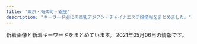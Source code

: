 ```yaml
---
title: "東京・有楽町・銀座"
description: "キーワード別にの巨乳アジアン・チャイナエステ嬢情報をまとめました。"
---
```


新着画像と新着キーワードをまとめています。
2021年05月06日の情報です。

<DmmAffiliateIns />
<KeywordTable
  shops={
    [
    {
        "station": "\u6771\u9280\u5ea7\u99c55\u756a\u51fa\u53e3",
        "url": "http://toukasui.jpn.mn/",
        "img_links": [
            "http://toukasui.jpn.mn/images/s_staff.png",
            "http://toukasui.jpn.mn/images/room2.jpg",
            "http://toukasui.jpn.mn/images/room1.jpg",
            "http://toukasui.jpn.mn/images/top.jpg",
            "http://toukasui.jpn.mn/images/news.jpg",
            "http://toukasui.jpn.mn/images/face.jpg",
            "http://toukasui.jpn.mn/images/room4.jpg",
            "http://toukasui.jpn.mn/photos/sites/49/2021/04/2021040817571791.jpg",
            "http://toukasui.jpn.mn/photos/sites/49/2019/02/2019020710305082.jpg",
            "http://toukasui.jpn.mn/photos/sites/49/2018/11/2018110702420266.jpg",
            "http://toukasui.jpn.mn/photos/sites/49/2019/08/2019081010463794.jpg",
            "http://toukasui.jpn.mn/images/pick.jpg",
            "http://toukasui.jpn.mn/photos/sites/49/2019/09/2019091616543823.jpg",
            "http://toukasui.jpn.mn/photos/sites/49/2019/07/2019070111270334.jpg",
            "http://toukasui.jpn.mn/photos/sites/49/2020/09/202009151644200.jpg",
            "http://toukasui.jpn.mn/photos/sites/49/2019/08/2019082510480041.jpg",
            "http://toukasui.jpn.mn/photos/sites/49/2019/11/2019111002374421.jpg",
            "http://toukasui.jpn.mn/photos/sites/49/2019/02/2019021519245846.jpg",
            "http://toukasui.jpn.mn/photos/sites/49/2018/12/2018121411170742.jpg",
            "http://toukasui.jpn.mn/photos/sites/49/2021/04/2021041715313779.jpg",
            "http://toukasui.jpn.mn/photos/sites/49/2019/06/2019061711394937.jpg",
            "http://toukasui.jpn.mn/photos/sites/49/2018/11/2018111701424587.jpg",
            "http://toukasui.jpn.mn/images/mobile.jpg",
            "http://toukasui.jpn.mn/photos/sites/49/2019/03/2019030615101559.jpg",
            "http://toukasui.jpn.mn/images/room3.jpg"
        ],
        "keywords": {
            "87": 3,
            "D": 10,
            "88": 1,
            "86": 7,
            "85": 3,
            "F": 1,
            "E": 4,
            "89": 1
        },
        "name": "\u6843\u82b1\u6c34*\u3068\u3046\u304b\u3059\u3044"
    },
    {
        "station": "\u6771\u9280\u5ea7\u99c5A7\u51fa\u53e3",
        "name": "Tiara-\u30c6\u30a4\u30a2\u30e9-",
        "img_links": [
            "https://est-tiara.info/images/gallery/r4.jpg",
            "https://est-tiara.info/images/gallery/r7.jpg",
            "https://est-tiara.info/staffPhoto/b20210304100038.jpg",
            "https://est-tiara.info/staffPhoto/b20210304095623.jpg",
            "https://est-tiara.info/staffPhoto/s20210304100121.jpg",
            "https://est-tiara.info/js/sliderLine/slide_next.png",
            "https://est-tiara.info/staffPhoto/b20210304095845.jpg",
            "https://est-tiara.info/staffPhoto/b20210304095739.jpg",
            "https://est-tiara.info/staffPhoto/b20210304100121.jpg",
            "https://est-tiara.info/staffPhoto/s20210304095739.jpg",
            "https://est-tiara.info/staffPhoto/s20210304095845.jpg",
            "https://est-tiara.info/staffPhoto/s20201016083828.jpg",
            "https://est-tiara.info/staffPhoto/b20201016083828.jpg",
            "https://est-tiara.info/images/gallery/r3.jpg",
            "https://est-tiara.info/images/gallery/r8.jpg",
            "https://est-tiara.info/staffPhoto/s20201016083614.jpg",
            "https://est-tiara.info/images/gallery/r1.jpg",
            "https://est-tiara.info/uploadfiles/Image/campaignEstTiaraInfo.jpg",
            "https://est-tiara.info/images/mobile.png",
            "https://est-tiara.info/images/gallery/r2.jpg",
            "https://est-tiara.info/images/gallery/r6.jpg",
            "https://est-tiara.info/staffPhoto/s20210304100038.jpg",
            "https://est-tiara.info/staffPhoto/s20210304095623.jpg",
            "https://est-tiara.info/staffPhoto/b20201016083614.jpg",
            "https://est-tiara.info/images/gallery/r5.jpg",
            "https://est-tiara.info/js/sliderLine/slide_prev.png",
            "https://est-tiara.info/images/returnBtn.png"
        ],
        "url": "https://est-tiara.info/",
        "keywords": {
            "D": 4,
            "89": 1,
            "87": 1,
            "E": 1,
            "C": 1
        }
    },
    {
        "url": "http://yurarika.work/",
        "name": "\u3086\u3089\u308a\u9999",
        "img_links": [
            "http://yurarika.work/staff/rara.jpg",
            "http://yurarika.work/staff/mirai1.jpg",
            "http://yurarika.work/staff/aya1.jpg",
            "http://yurarika.work/staff/mika1.jpg",
            "http://yurarika.work/staff/rara2.jpg",
            "http://yurarika.work/staff/aya2.jpg",
            "http://yurarika.work/staff/mirai2.jpg",
            "http://yurarika.work/staff/mirai.jpg",
            "http://yurarika.work/staff/mika.jpg",
            "http://yurarika.work/staff/aya.jpg",
            "http://yurarika.work/staff/mika2.jpg",
            "http://yurarika.work/staff/rara1.jpg",
            "http://yurarika.work/img/all/loader.png"
        ],
        "keywords": {
            "C": 14,
            "86": 4,
            "88": 6,
            "85": 10,
            "D": 6
        },
        "station": "\u6c34\u5929\u5bae\u524d\u99c58\u756a\u51fa\u53e3"
    },
    {
        "url": "http://cocosia-massage.work/",
        "keywords": {
            "C": 22,
            "F": 5,
            "87": 2,
            "85": 16,
            "D": 8,
            "88": 5,
            "E": 2
        },
        "name": "COCOSIA",
        "station": "\u4eba\u5f62\u753a\u99c5A1\u51fa\u53e3",
        "img_links": [
            "http://cocosia-massage.work/img/fla-2.jpg",
            "http://cocosia-massage.work/sp/img/rec.jpg",
            "http://cocosia-massage.work/img/st1.jpg",
            "http://cocosia-massage.work/sp/img/st3.jpg",
            "http://cocosia-massage.work/sp/img/info.jpg",
            "http://cocosia-massage.work/sp/img/p-4.jpg",
            "http://cocosia-massage.work/img/sta1.jpg",
            "http://cocosia-massage.work/img/sta3.jpg",
            "http://cocosia-massage.work/sp/img/sys.jpg",
            "http://cocosia-massage.work/sp/img/acc.jpg",
            "http://cocosia-massage.work/img/sta2.jpg",
            "http://cocosia-massage.work/sp/img/cam3.jpg",
            "http://cocosia-massage.work/sp/img/pc.jpg",
            "http://cocosia-massage.work/img/st2.jpg",
            "http://cocosia-massage.work/img/st3.jpg",
            "http://cocosia-massage.work/img/conc.jpg",
            "http://cocosia-massage.work/img/st6.jpg",
            "http://cocosia-massage.work/sp/img/t-s.jpg",
            "http://cocosia-massage.work/sp/img/t-t.jpg",
            "http://cocosia-massage.work/sp/img/cam1.jpg",
            "http://cocosia-massage.work/sp/img/qr.jpg",
            "http://cocosia-massage.work/img/newf.jpg",
            "http://cocosia-massage.work/img/sta4.jpg",
            "http://cocosia-massage.work/sp/img/st1.jpg",
            "http://cocosia-massage.work/img/news.jpg",
            "http://cocosia-massage.work/img/r9.jpg",
            "http://cocosia-massage.work/img/cncp.jpg",
            "http://cocosia-massage.work/img/xmas.png",
            "http://cocosia-massage.work/sp/img/st6.jpg",
            "http://cocosia-massage.work/sp/img/t-t2.jpg",
            "http://cocosia-massage.work/img/sta6.jpg",
            "http://cocosia-massage.work/sp/img/st4.jpg",
            "http://cocosia-massage.work/sp/img/st2.jpg",
            "http://cocosia-massage.work/img/st5.jpg",
            "http://cocosia-massage.work/sp/img/p-6.jpg",
            "http://cocosia-massage.work/img/fla-1.jpg",
            "http://cocosia-massage.work/img/st4.jpg",
            "http://cocosia-massage.work/sp/img/p-5.jpg",
            "http://cocosia-massage.work/img/head2.jpg",
            "http://cocosia-massage.work/sp/img/t-r.jpg",
            "http://cocosia-massage.work/sp/img/cam4.jpg",
            "http://cocosia-massage.work/sp/img/cam2.jpg",
            "http://cocosia-massage.work/sp/img/botton.jpg",
            "http://cocosia-massage.work/img/nos.jpg",
            "http://cocosia-massage.work/sp/img/p-3.jpg",
            "http://cocosia-massage.work/img/sta5.jpg",
            "http://cocosia-massage.work/sp/img/st5.jpg",
            "http://cocosia-massage.work/img/acc.jpg"
        ]
    },
    {
        "url": "https://kayabacho-mensesthe.com/",
        "station": "\u8305\u5834\u753a\u99c52\u756a\u51fa\u53e3",
        "img_links": [
            "https://kayabacho-mensesthe.com/room/room-l4.jpg",
            "https://kayabacho-mensesthe.com/staff/rin-s1.jpg",
            "https://kayabacho-mensesthe.com/room/room-l7.jpg",
            "https://kayabacho-mensesthe.com/images/main2.jpg",
            "https://kayabacho-mensesthe.com/icon/twitter.png",
            "https://kayabacho-mensesthe.com/images/clear.png",
            "https://kayabacho-mensesthe.com/images/flower.png",
            "https://kayabacho-mensesthe.com/wp/wp-content/uploads/2019/12/mitsuki.jpg",
            "https://kayabacho-mensesthe.com/wp/wp-content/uploads/2019/12/IMG_8988.jpg",
            "https://kayabacho-mensesthe.com/wp/wp-content/uploads/2019/12/emi.jpg",
            "https://kayabacho-mensesthe.com/room/room-l5.jpg",
            "https://kayabacho-mensesthe.com/link/mens-esthe.png",
            "https://kayabacho-mensesthe.com/staff/miyu-s1.jpg",
            "https://kayabacho-mensesthe.com/icon/facebook.png",
            "https://kayabacho-mensesthe.com/wp/wp-content/uploads/2019/08/mimi.jpg",
            "https://kayabacho-mensesthe.com/wp/wp-content/uploads/2020/11/urara3.jpg",
            "https://kayabacho-mensesthe.com/images/mensesthe.jpg",
            "https://kayabacho-mensesthe.com/staff/misaki-s1.jpg",
            "https://kayabacho-mensesthe.com/wp/wp-content/uploads/2020/08/ayaka-1-200x300.jpg",
            "https://kayabacho-mensesthe.com/staff/mimi-s1.jpg",
            "https://kayabacho-mensesthe.com/icon/yelp.png",
            "https://kayabacho-mensesthe.com/wp/wp-content/uploads/2020/12/yuki.jpg",
            "https://kayabacho-mensesthe.com/images/top1.jpg",
            "https://kayabacho-mensesthe.com/staff/nao-s1.jpg",
            "https://kayabacho-mensesthe.com/staff/yuna-s1.jpg",
            "https://kayabacho-mensesthe.com/icon/line.png",
            "https://kayabacho-mensesthe.com/images/main4.jpg",
            "https://kayabacho-mensesthe.com/wp/wp-content/uploads/2021/01/yuna.jpg",
            "https://kayabacho-mensesthe.com/wp/wp-content/uploads/2019/12/misaki.jpg",
            "https://kayabacho-mensesthe.com/staff/aoi-s1.jpg",
            "https://kayabacho-mensesthe.com/staff/ayaka-s1.jpg",
            "https://kayabacho-mensesthe.com/images/main3.jpg",
            "https://kayabacho-mensesthe.com/wp/wp-content/uploads/2020/02/miyu.jpg",
            "https://kayabacho-mensesthe.com/wp/wp-content/uploads/2020/10/aki-s1-150x150.jpg",
            "https://kayabacho-mensesthe.com/room/room-l2.jpg",
            "https://kayabacho-mensesthe.com/room/room-l6.jpg",
            "https://kayabacho-mensesthe.com/room/room-l1.jpg",
            "https://kayabacho-mensesthe.com/images/footer-r.png",
            "https://kayabacho-mensesthe.com/wp/wp-content/uploads/2020/08/ayaka-1.jpg",
            "https://kayabacho-mensesthe.com/wp/wp-content/uploads/2019/07/misaki.jpg",
            "https://kayabacho-mensesthe.com/staff/urara-s1.jpg",
            "https://kayabacho-mensesthe.com/images/main1.jpg",
            "https://kayabacho-mensesthe.com/images/footer-l.png",
            "https://kayabacho-mensesthe.com/room/room-l3.jpg",
            "https://kayabacho-mensesthe.com/staff/emi-s1.jpg",
            "https://kayabacho-mensesthe.com/room/room-l8.jpg",
            "https://kayabacho-mensesthe.com/images/top2.jpg",
            "https://kayabacho-mensesthe.com/images/top3.jpg",
            "https://kayabacho-mensesthe.com/staff/aki-s1.jpg"
        ],
        "keywords": {
            "E": 7,
            "C": 22,
            "D": 17
        },
        "name": "Spa Ananda"
    },
    {
        "name": "PRIME\u30fb\u30d7\u30e9\u30a4\u30e0",
        "img_links": [
            "http://prime-relax.work/img/bottom-.png",
            "http://prime-relax.work/img/sta13.jpg",
            "http://prime-relax.work/img/head.jpg",
            "http://prime-relax.work/img/link-.jpg",
            "http://prime-relax.work/img/st11.jpg",
            "http://prime-relax.work/img/link10033.jpg",
            "http://prime-relax.work/img/link20067.jpg",
            "http://prime-relax.work/img/sta12.jpg",
            "http://prime-relax.work/img/st7.jpg",
            "http://prime-relax.work/img/st07.jpg",
            "http://prime-relax.work/img/sta7.jpg",
            "http://prime-relax.work/sp/img/cam.jpg",
            "http://prime-relax.work/sp/img/add3.jpg",
            "http://prime-relax.work/sp/img/t-a.jpg",
            "http://prime-relax.work/sp/img/sta5.jpg",
            "http://prime-relax.work/img/IMG_1667.jpg",
            "http://prime-relax.work/sp/img/sta9.jpg",
            "http://prime-relax.work/img/eve.jpg",
            "http://prime-relax.work/img/mo.png",
            "http://prime-relax.work/img/st013.jpg",
            "http://prime-relax.work/sp/img/p-9.jpg",
            "http://prime-relax.work/img/sys.jpg",
            "http://prime-relax.work/sp/img/time.jpg",
            "http://prime-relax.work/img/sta4.jpg",
            "http://prime-relax.work/sp/img/t-s.jpg",
            "http://prime-relax.work/img/body-.jpg",
            "http://prime-relax.work/img/sta5.jpg",
            "http://prime-relax.work/sp/img/sta8.jpg",
            "http://prime-relax.work/img/IMG_1675.jpg",
            "http://prime-relax.work/sp/img/tit.jpg",
            "http://prime-relax.work/img/st014.jpg",
            "http://prime-relax.work/sp/img/t-r.jpg",
            "http://prime-relax.work/img/sta9.jpg",
            "http://prime-relax.work/sp/img/sta13.jpg",
            "http://prime-relax.work/sp/img/t-t.jpg",
            "http://prime-relax.work/sp/img/sta12.jpg",
            "http://prime-relax.work/sp/img/add.jpg",
            "http://prime-relax.work/sp/img/pic.jpg",
            "http://prime-relax.work/sp/img/p-7.jpg",
            "http://prime-relax.work/sp/img/sta7.jpg",
            "http://prime-relax.work/sp/img/tel.jpg",
            "http://prime-relax.work/sp/img/p-8.jpg",
            "http://prime-relax.work/img/st14.jpg",
            "http://prime-relax.work/img/st8.jpg",
            "http://prime-relax.work/sp/img/add2.jpg",
            "http://prime-relax.work/img/bottom.png",
            "http://prime-relax.work/img/st04.jpg",
            "http://prime-relax.work/img/sta8.jpg",
            "http://prime-relax.work/img/sta14.jpg",
            "http://prime-relax.work/img/st08.jpg",
            "http://prime-relax.work/img/st13.jpg",
            "http://prime-relax.work/sp/img/botton.jpg",
            "http://prime-relax.work/img/IMG_1699.jpg",
            "http://prime-relax.work/img/link300100.jpg",
            "http://prime-relax.work/img/sta11.jpg",
            "http://prime-relax.work/sp/img/sta14.jpg",
            "http://prime-relax.work/img/st4.jpg",
            "http://prime-relax.work/img/st5.jpg",
            "http://prime-relax.work/sp/img/sys.jpg",
            "http://prime-relax.work/img/IMG_1709.jpg",
            "http://prime-relax.work/sp/img/sta11.jpg",
            "http://prime-relax.work/sp/img/pc.jpg",
            "http://prime-relax.work/sp/img/t-o.jpg",
            "http://prime-relax.work/sp/img/sta4.jpg",
            "http://prime-relax.work/img/st9.jpg",
            "http://prime-relax.work/sp/img/info.jpg",
            "http://prime-relax.work/img/st12.jpg"
        ],
        "station": "\u99ac\u55b0\u753a\u99c51\u756a\u51fa\u53e3",
        "keywords": {
            "87": 4,
            "E": 1,
            "D": 10,
            "88": 1,
            "86": 7,
            "C": 7,
            "82": 1,
            "84": 5
        },
        "url": "http://prime-relax.work/"
    },
    {
        "station": "\u8305\u5834\u753a\u99c510\u756a\u51fa\u53e3",
        "url": "https://aroma.tyo.cm/",
        "keywords": {},
        "name": "\u6975\u4e0a\u30e1\u30f3\u30ba\u30a2\u30ed\u30de\u65e5\u672c\u6a4b",
        "img_links": []
    },
    {
        "url": "http://luna-shine.info/",
        "keywords": {
            "81": 3,
            "\u30bb\u30af\u30b7\u30fc": 1,
            "89": 21,
            "E": 13,
            "C": 12,
            "86": 6,
            "G": 6,
            "F": 6,
            "85": 6,
            "88": 21,
            "87": 12,
            "84": 3,
            "82": 3,
            "D": 30,
            "\u80f8": 2
        },
        "name": "\u30eb\u30ca\u30b7\u30e3\u30a4\u30f3",
        "station": "\u5c0f\u4f1d\u99ac\u753a\u99c53\u756a\u51fa\u53e3",
        "img_links": [
            "http://luna-shine.info/uploads/lunashine/2014/05/naomi1-276x3584.jpg",
            "http://luna-shine.info/uploads/lunashine/2013/01/qiu-1.jpg",
            "http://luna-shine.info/uploads/lunashine/2019/12/e5beaee4bfa1e59bbee78987_20191207154634.jpg",
            "http://luna-shine.info/uploads/lunashine/2018/05/2.jpg",
            "http://luna-shine.info/uploads/lunashine/2015/06/image1-266x4001.jpg",
            "http://luna-shine.info/uploads/lunashine/2019/07/qqe59bbee78987201504181707251.jpg",
            "http://luna-shine.info/uploads/lunashine/2013/11/e381afe3828be3818befbc92-1000x1333.jpg",
            "http://luna-shine.info/uploads/lunashine/2017/03/saki.jpg",
            "http://luna-shine.info/uploads/lunashine/2012/12/topview0.jpg",
            "http://luna-shine.info/uploads/lunashine/2020/01/e5beaee4bfa1e59bbee78987_20190517131309.jpg",
            "http://luna-shine.info/uploads/lunashine/2017/04/22221.jpg",
            "http://luna-shine.info/uploads/lunashine/2019/04/e5beaee4bfa1e59bbee78987_201903161627475.jpg",
            "http://luna-shine.info/uploads/lunashine/2013/10/e381bfe3818d2_e589afe69cac.jpg",
            "http://luna-shine.info/uploads/lunashine/2014/06/9c1b42356edc1bb51d040e0a1783fa97.png",
            "http://luna-shine.info/uploads/lunashine/2019/03/e5beaee4bfa1e59bbee78987_201903161627476.jpg",
            "http://luna-shine.info/uploads/lunashine/2019/03/e5beaee4bfa1e59bbee78987_201903141535171.jpg",
            "http://luna-shine.info/uploads/lunashine/2013/01/room-5.jpg",
            "http://luna-shine.info/uploads/lunashine/2019/04/bottom.jpg",
            "http://luna-shine.info/uploads/lunashine/2019/04/tel.jpg",
            "http://luna-shine.info/uploads/lunashine/2013/01/room-9.jpg",
            "http://luna-shine.info/uploads/lunashine/2013/01/room-2.jpg",
            "http://luna-shine.info/uploads/lunashine/images/new_tit.jpg",
            "http://luna-shine.info/uploads/lunashine/2019/01/e5beaee4bfa1e59bbee78987_20190124144601.jpg",
            "http://luna-shine.info/uploads/lunashine/images/rq03.jpg",
            "http://luna-shine.info/uploads/lunashine/2015/09/1-12041z120344c1_e589afe69cac_e589afe69cac.jpg",
            "http://luna-shine.info/uploads/lunashine/2015/03/11111.jpg",
            "http://luna-shine.info/uploads/lunashine/2015/03/8dbe4d07b4f1258c30f14b30e60c1466.png",
            "http://luna-shine.info/uploads/lunashine/2013/10/e381bfe38286e3818d-5_e589afe69cac.jpg",
            "http://luna-shine.info/uploads/lunashine/images/new_d.jpg",
            "http://luna-shine.info/uploads/lunashine/2013/01/room-10.jpg",
            "http://luna-shine.info/uploads/lunashine/2013/11/e381afe3828be3818b-1000x1333.jpg",
            "http://luna-shine.info/uploads/lunashine/2017/03/saki1.jpg",
            "http://luna-shine.info/uploads/lunashine/2015/12/qqe59bbee7898720151214133747.jpg",
            "http://luna-shine.info/uploads/lunashine/2016/11/31.jpg",
            "http://luna-shine.info/uploads/lunashine/2012/12/topview4.jpg",
            "http://luna-shine.info/uploads/lunashine/images/no-photo.jpg",
            "http://luna-shine.info/uploads/lunashine/2013/01/room-3.jpg",
            "http://luna-shine.info/uploads/lunashine/2016/12/img_4240.jpg",
            "http://luna-shine.info/uploads/lunashine/2019/04/flash1.jpg",
            "http://luna-shine.info/uploads/lunashine/2019/12/e5beaee4bfa1e59bbee78987_201912071546181.jpg",
            "http://luna-shine.info/uploads/lunashine/2019/05/e5beaee4bfa1e59bbee78987_201905171313091.jpg",
            "http://luna-shine.info/uploads/lunashine/2013/10/4_e589afe69cac.jpg",
            "http://luna-shine.info/uploads/lunashine/2019/04/e5beaee4bfa1e59bbee78987_201903161627478.jpg",
            "http://luna-shine.info/uploads/lunashine/2015/04/1111_e589afe69cac1.jpg",
            "http://luna-shine.info/uploads/lunashine/2015/01/2_e589afe69cac.jpg",
            "http://luna-shine.info/uploads/lunashine/2013/03/img_0522_e589afe69cac-1000x1333.jpg",
            "http://luna-shine.info/uploads/lunashine/2013/01/room-1.jpg",
            "http://luna-shine.info/uploads/lunashine/2013/10/e381bfe382841_e589afe69cac.jpg",
            "http://luna-shine.info/uploads/lunashine/2012/12/topview3.jpg",
            "http://luna-shine.info/uploads/lunashine/2015/01/0.jpg",
            "http://luna-shine.info/uploads/lunashine/2013/01/room-6.jpg",
            "http://luna-shine.info/uploads/lunashine/2019/05/e5beaee4bfa1e59bbee78987_20190517131309.jpg",
            "http://luna-shine.info/uploads/lunashine/images/picup.png",
            "http://luna-shine.info/uploads/lunashine/2014/05/naomi1-276x3583.jpg",
            "http://luna-shine.info/uploads/lunashine/2013/10/e38182e38286e381bf3_e589afe69cac.jpg",
            "http://luna-shine.info/uploads/lunashine/2012/12/mobile.jpg",
            "http://luna-shine.info/uploads/lunashine/2012/12/mailmaka.jpg",
            "http://luna-shine.info/uploads/lunashine/2014/04/image_e589afe69cac.png",
            "http://luna-shine.info/uploads/lunashine/2013/05/p1020464_e589afe69cac.jpg",
            "http://luna-shine.info/uploads/lunashine/2015/01/11.jpg",
            "http://luna-shine.info/uploads/lunashine/2015/03/171f728230a16701d87b9e61ba70edf8.png",
            "http://luna-shine.info/uploads/lunashine/2013/01/img_0370_e589afe69cac-276x368.jpg",
            "http://luna-shine.info/uploads/lunashine/2014/06/image-14.jpeg",
            "http://luna-shine.info/uploads/lunashine/images/rq01.jpg",
            "http://luna-shine.info/uploads/lunashine/2014/05/22.jpg",
            "http://luna-shine.info/uploads/lunashine/2013/01/img_0427_e589afe69cac-276x368.jpg",
            "http://luna-shine.info/uploads/lunashine/2015/04/1111_e589afe69cac.jpg",
            "http://luna-shine.info/uploads/lunashine/2013/01/room-11.jpg",
            "http://luna-shine.info/uploads/lunashine/2019/04/e5beaee4bfa1e59bbee78987_2019031616274791.jpg",
            "http://luna-shine.info/uploads/lunashine/2012/12/topview1.jpg",
            "http://luna-shine.info/uploads/lunashine/2013/01/room-8.jpg",
            "http://luna-shine.info/uploads/lunashine/2014/06/image-15.jpeg",
            "http://luna-shine.info/uploads/lunashine/2013/01/room-7.jpg"
        ]
    },
    {
        "keywords": {
            "86": 1,
            "87": 4,
            "\u30bb\u30af\u30b7\u30fc": 14,
            "D": 3,
            "C": 2
        },
        "station": "\u516b\u4e01\u5800\u99c5A2\u51fa\u53e3",
        "img_links": [
            "http://www.sexy.esturl.com/images/news.png",
            "http://www.sexy.esturl.com/images/shop/shop03.jpg",
            "http://www.sexy.esturl.com/files/002.jpg",
            "http://www.sexy.esturl.com/images/r5.jpg",
            "http://www.sexy.esturl.com/images/end.png",
            "http://www.sexy.esturl.com/files/004.jpg",
            "http://www.sexy.esturl.com/images/r4.jpg",
            "http://www.sexy.esturl.com/images/r2.jpg",
            "http://www.sexy.esturl.com/images/shop/shop01.jpg",
            "http://www.sexy.esturl.com/images/shop/shop02.jpg",
            "http://www.sexy.esturl.com/images/pick.png",
            "http://www.sexy.esturl.com/images/r1.jpg",
            "http://www.sexy.esturl.com/images/face.png",
            "http://www.sexy.esturl.com/images/s_link.png",
            "http://www.sexy.esturl.com/images/bj2.jpg",
            "http://www.sexy.esturl.com/images/s_staff.png",
            "http://www.sexy.esturl.com/images/top.png",
            "http://www.sexy.esturl.com/files/003.jpg",
            "http://www.sexy.esturl.com/images/shop/shop04.jpg",
            "http://www.sexy.esturl.com/files/001.jpg",
            "http://www.sexy.esturl.com/files/005.jpg"
        ],
        "url": "http://www.sexy.esturl.com/",
        "name": "Sexy Girl"
    },
    {
        "img_links": [
            "http://xn--vckg5a5c7c8c1czd.in.net/images/staff_images/top_small_2.jpg",
            "http://xn--vckg5a5c7c8c1czd.in.net/images/staff_images/cg5.jpg",
            "http://xn--vckg5a5c7c8c1czd.in.net/images/staff_images/top_small_5.jpg",
            "http://xn--vckg5a5c7c8c1czd.in.net/images/an_2_06.jpg",
            "http://xn--vckg5a5c7c8c1czd.in.net/images/an_2_04.jpg",
            "http://xn--vckg5a5c7c8c1czd.in.net/images/an_2_05.jpg",
            "http://xn--vckg5a5c7c8c1czd.in.net/images/an_1_06.jpg",
            "http://xn--vckg5a5c7c8c1czd.in.net/images/staff_images/top_small_17.jpg",
            "http://xn--vckg5a5c7c8c1czd.in.net/images/an_1_03.jpg",
            "http://xn--vckg5a5c7c8c1czd.in.net/images/staff_images/cg2.jpg",
            "http://xn--vckg5a5c7c8c1czd.in.net/images/staff_images/cg17.jpg",
            "http://xn--vckg5a5c7c8c1czd.in.net/images/staff_images/cg1.jpg",
            "http://xn--vckg5a5c7c8c1czd.in.net/images/staff_images/top_small_1.jpg",
            "http://xn--vckg5a5c7c8c1czd.in.net/images/slider/slide1.jpg",
            "http://xn--vckg5a5c7c8c1czd.in.net/images/staff_images/top_small_16.jpg",
            "http://xn--vckg5a5c7c8c1czd.in.net/images/staff_images/cg14.jpg",
            "http://xn--vckg5a5c7c8c1czd.in.net/images/QRcode.jpg",
            "http://xn--vckg5a5c7c8c1czd.in.net/images/slider/slide1s.jpg",
            "http://xn--vckg5a5c7c8c1czd.in.net/images/an_1_02.jpg",
            "http://xn--vckg5a5c7c8c1czd.in.net/images/an_1_04.jpg",
            "http://xn--vckg5a5c7c8c1czd.in.net/images/staff_images/top_small_14.jpg",
            "http://xn--vckg5a5c7c8c1czd.in.net/images/index_01.jpg",
            "http://xn--vckg5a5c7c8c1czd.in.net/images/an_2_03.jpg",
            "http://xn--vckg5a5c7c8c1czd.in.net/images/no.png",
            "http://xn--vckg5a5c7c8c1czd.in.net/images/slider/slide2.jpg",
            "http://xn--vckg5a5c7c8c1czd.in.net/images/an_2_07.jpg",
            "http://xn--vckg5a5c7c8c1czd.in.net/images/staff_images/cg16.jpg",
            "http://xn--vckg5a5c7c8c1czd.in.net/images/an_2_02.jpg",
            "http://xn--vckg5a5c7c8c1czd.in.net/images/slider/slide3.jpg",
            "http://xn--vckg5a5c7c8c1czd.in.net/images/slider/slide3s.jpg",
            "http://xn--vckg5a5c7c8c1czd.in.net/images/slider/slide2s.jpg",
            "http://xn--vckg5a5c7c8c1czd.in.net/images/an_1_07.jpg"
        ],
        "station": "\u65b0\u5bcc\u753a\u99c5",
        "url": "http://xn--vckg5a5c7c8c1czd.in.net/",
        "name": "\u7652\u3057\u306e\u6d77",
        "keywords": {
            "D": 20,
            "E": 4,
            "86": 24
        }
    },
    {
        "url": "http://www.comodo.relaxjp.info/",
        "name": "COMODO -\u30b3\u30e2\u30c9-",
        "keywords": {
            "E": 1,
            "C": 1,
            "90": 1,
            "87": 6,
            "88": 1,
            "D": 6,
            "85": 1
        },
        "station": "\u99ac\u55b0\u6a2a\u5c71\u99c5A2\u51fa\u53e3",
        "img_links": [
            "http://www.comodo.relaxjp.info/files/012-03.jpg",
            "http://www.comodo.relaxjp.info/files/003-02.jpg",
            "http://www.comodo.relaxjp.info/files/015-02.jpg",
            "http://www.comodo.relaxjp.info/files/015-03.jpg",
            "http://www.comodo.relaxjp.info/files/012.jpg",
            "http://www.comodo.relaxjp.info/images/bj3.jpg",
            "http://www.comodo.relaxjp.info/files/003.jpg",
            "http://www.comodo.relaxjp.info/files/011.jpg",
            "http://www.comodo.relaxjp.info/images/bj1.jpg",
            "http://www.comodo.relaxjp.info/images/s_link.jpg",
            "http://www.comodo.relaxjp.info/files/001-02.jpg",
            "http://www.comodo.relaxjp.info/files/014-03.jpg",
            "http://www.comodo.relaxjp.info/images/s_staff.jpg",
            "http://www.comodo.relaxjp.info/files/013.jpg",
            "http://www.comodo.relaxjp.info/images/hua.jpg",
            "http://www.comodo.relaxjp.info/images/s_info.jpg",
            "http://www.comodo.relaxjp.info/images/top.png",
            "http://www.comodo.relaxjp.info/files/013-02.jpg",
            "http://www.comodo.relaxjp.info/files/010-03.jpg",
            "http://www.comodo.relaxjp.info/files/001.jpg",
            "http://www.comodo.relaxjp.info/files/001-03.jpg",
            "http://www.comodo.relaxjp.info/files/015.jpg",
            "http://www.comodo.relaxjp.info/files/002.jpg",
            "http://www.comodo.relaxjp.info/files/002-03.jpg",
            "http://www.comodo.relaxjp.info/files/014-02.jpg",
            "http://www.comodo.relaxjp.info/files/013-03.jpg",
            "http://www.comodo.relaxjp.info/files/002-02.jpg",
            "http://www.comodo.relaxjp.info/files/011-03.jpg",
            "http://www.comodo.relaxjp.info/files/010-02.jpg",
            "http://www.comodo.relaxjp.info/files/014.jpg",
            "http://www.comodo.relaxjp.info/images/s_news.jpg",
            "http://www.comodo.relaxjp.info/files/010.jpg",
            "http://www.comodo.relaxjp.info/files/003-03.jpg",
            "http://www.comodo.relaxjp.info/files/011-02.jpg",
            "http://www.comodo.relaxjp.info/files/012-02.jpg"
        ]
    },
    {
        "keywords": {
            "C": 4,
            "87": 2,
            "D": 3,
            "89": 3
        },
        "name": "\u685c\uff5e\u3055\u304f\u3089\uff5e",
        "url": "http://sakura.relaxnabi.com/",
        "img_links": [
            "http://sakura.relaxnabi.com/css/topleft01.png",
            "http://sakura.relaxnabi.com/css/nav/nav-002.png",
            "http://sakura.relaxnabi.com/css/nav/nav-001.png",
            "http://sakura.relaxnabi.com/css/nav/nav-006.png",
            "http://sakura.relaxnabi.com/css/nav/nav-005.png",
            "http://sakura.relaxnabi.com/css/tel03.png",
            "http://sakura.relaxnabi.com/css/staff/staff14a.jpg",
            "http://sakura.relaxnabi.com/css/topright02.jpg",
            "http://sakura.relaxnabi.com/css/cam01.png",
            "http://sakura.relaxnabi.com/css/staff/staff06.jpg",
            "http://sakura.relaxnabi.com/css/staff/staff17.jpg",
            "http://sakura.relaxnabi.com/css/staff/staff04.jpg",
            "http://sakura.relaxnabi.com/css/staff/staff02.jpg",
            "http://sakura.relaxnabi.com/css/topleft02.png",
            "http://sakura.relaxnabi.com/css/staff/staff17-b.jpg",
            "http://sakura.relaxnabi.com/css/nav/nav-004.png",
            "http://sakura.relaxnabi.com/css/staff/staff13.jpg",
            "http://sakura.relaxnabi.com/css/nav/nav-003.png"
        ],
        "station": "\u8305\u5834\u753a\u99c51\u756a\u51fa\u53e3"
    },
    {
        "station": "\u6771\u65e5\u672c\u6a4b\u99c5A2\u51fa\u53e3",
        "img_links": [
            "http://tokyo-relaxtime.asia/img/interior/corridor-1.jpg",
            "http://tokyo-relaxtime.asia/img/slick/st-5.jpg",
            "http://tokyo-relaxtime.asia/img/slick/st-4.jpg",
            "http://tokyo-relaxtime.asia/img/cast/miki-01.jpg",
            "http://tokyo-relaxtime.asia/img/cast/ai-03.jpg",
            "http://tokyo-relaxtime.asia/img/cast/yuka-04.jpg",
            "http://tokyo-relaxtime.asia/img/cast/miki-02.jpg",
            "http://tokyo-relaxtime.asia/img/interior/lobby-1.jpg",
            "http://tokyo-relaxtime.asia/img/cast/momo-01.jpg",
            "http://tokyo-relaxtime.asia/img/cast/ai-01.jpg",
            "http://tokyo-relaxtime.asia/img/cast/ai-02.jpg",
            "http://tokyo-relaxtime.asia/img/cast/alice-04.jpg",
            "http://tokyo-relaxtime.asia/img/cast/momo-04.jpg",
            "http://tokyo-relaxtime.asia/img/cast/alice-02.jpg",
            "http://tokyo-relaxtime.asia/img/slick/st-6.jpg",
            "http://tokyo-relaxtime.asia/img/cast/miki-04.jpg",
            "http://tokyo-relaxtime.asia/img/cast/yuka-03.jpg",
            "http://tokyo-relaxtime.asia/img/cast/alice-03.jpg",
            "http://tokyo-relaxtime.asia/img/cast/yuka-02.jpg",
            "http://tokyo-relaxtime.asia/img/cast/ai-04.jpg",
            "http://tokyo-relaxtime.asia/img/cast/miki-03.jpg",
            "http://tokyo-relaxtime.asia/img/slick/st-3.jpg",
            "http://tokyo-relaxtime.asia/img/cast/momo-02.jpg",
            "http://tokyo-relaxtime.asia/img/tw_mark.png",
            "http://tokyo-relaxtime.asia/img/cast/momo-03.jpg",
            "http://tokyo-relaxtime.asia/img/cast/yuka-01.jpg",
            "http://tokyo-relaxtime.asia/img/slick/st-1.jpg",
            "http://tokyo-relaxtime.asia/img/cast/alice-01.jpg"
        ],
        "name": "Evergrace-\u30a8\u30d0\u30fc\u30b0\u30ec\u30fc\u30b9-",
        "url": "http://tokyo-relaxtime.asia/",
        "keywords": {}
    },
    {
        "url": "http://www.hitomebore.esjp.info/",
        "station": "\u65b0\u5bcc\u753a\u99c53\u756a\u51fa\u53e3",
        "keywords": {
            "88": 3,
            "86": 18,
            "85": 6,
            "D": 27,
            "C": 6,
            "87": 6
        },
        "name": "\u3072\u3068\u3081\u307c\u308c",
        "img_links": [
            "http://www.hitomebore.esjp.info/images/mainImg2.jpg",
            "http://www.hitomebore.esjp.info/files/015.jpg",
            "http://www.hitomebore.esjp.info/images/m2.jpg",
            "http://www.hitomebore.esjp.info/files/016.jpg",
            "http://www.hitomebore.esjp.info/files/007.jpg",
            "http://www.hitomebore.esjp.info/files/011.jpg",
            "http://www.hitomebore.esjp.info/files/002.jpg",
            "http://www.hitomebore.esjp.info/images/m1.jpg",
            "http://www.hitomebore.esjp.info/files/013.jpg",
            "http://www.hitomebore.esjp.info/files/010.jpg",
            "http://www.hitomebore.esjp.info/images/btn2.png",
            "http://www.hitomebore.esjp.info/files/014.jpg",
            "http://www.hitomebore.esjp.info/files/009.jpg",
            "http://www.hitomebore.esjp.info/images/m4.jpg",
            "http://www.hitomebore.esjp.info/images/m3.jpg",
            "http://www.hitomebore.esjp.info/files/012.jpg",
            "http://www.hitomebore.esjp.info/files/008.jpg",
            "http://www.hitomebore.esjp.info/images/mainImg_sub.jpg"
        ]
    },
    {
        "name": "Angela",
        "station": "\u8305\u5834\u753a\u99c511\u756a\u51fa\u53e3",
        "url": "http://www.kayabatyo-massage.work/",
        "img_links": [
            "http://www.kayabatyo-massage.work/images/recruit/req_03.jpg",
            "http://www.kayabatyo-massage.work/images/trigger.jpg",
            "http://www.kayabatyo-massage.work/images/recruit/point_04.png",
            "http://www.kayabatyo-massage.work/images/icon_ranking_01.png",
            "http://www.kayabatyo-massage.work/images/recruit/message_03.png",
            "http://www.kayabatyo-massage.work/images/head_therapist.jpg",
            "http://www.kayabatyo-massage.work/images/mainvisual_02_s.jpg",
            "http://www.kayabatyo-massage.work/images/recruit/nagare_02.jpg",
            "http://www.kayabatyo-massage.work/staff/hinata.jpg",
            "http://www.kayabatyo-massage.work/images/recruit/sp_mainvisual.jpg",
            "http://www.kayabatyo-massage.work/images/recruit/nagare_07.png",
            "http://www.kayabatyo-massage.work/images/icon_new.png",
            "http://www.kayabatyo-massage.work/images/icon_ranking_02.png",
            "http://www.kayabatyo-massage.work/images/recruit/point_05.png",
            "http://www.kayabatyo-massage.work/images/recruit/point_03.png",
            "http://www.kayabatyo-massage.work/images/recruit/point_09.png",
            "http://www.kayabatyo-massage.work/images/recruit/point_08.png",
            "http://www.kayabatyo-massage.work/images/recruit/nagare_03.jpg",
            "http://www.kayabatyo-massage.work/images/recruit/point_07.png",
            "http://www.kayabatyo-massage.work/images/mainvisual_01_s.jpg",
            "http://www.kayabatyo-massage.work/staff/nanami.jpg",
            "http://www.kayabatyo-massage.work/images/mainvisual_01.jpg",
            "http://www.kayabatyo-massage.work/images/recruit/point_06.png",
            "http://www.kayabatyo-massage.work/images/recruit/nagare_01.jpg",
            "http://www.kayabatyo-massage.work/images/mainvisual_02.jpg",
            "http://www.kayabatyo-massage.work/images/sw_home.png",
            "http://www.kayabatyo-massage.work/images/head_interior.jpg",
            "http://www.kayabatyo-massage.work/images/sw_tel.png",
            "http://www.kayabatyo-massage.work/images/no_image.jpg",
            "http://www.kayabatyo-massage.work/images/recruit/nagare_06.png",
            "http://www.kayabatyo-massage.work/images/recruit/nagare_05.png",
            "http://www.kayabatyo-massage.work/staff/kaoru.jpg",
            "http://www.kayabatyo-massage.work/images/icon_ranking_03.png"
        ],
        "keywords": {}
    },
    {
        "station": "\u65b0\u5bcc\u753a\u99c53\u756a\u51fa\u53e3",
        "name": "Lotus\uff5e\u30ed\u30fc\u30bf\u30b9\uff5e",
        "url": "http://missyou-esthe.com/",
        "keywords": {
            "85": 2,
            "87": 4,
            "86": 14
        },
        "img_links": [
            "http://missyou-esthe.com/img/cg11.jpg",
            "http://missyou-esthe.com/img/f1.jpg",
            "http://missyou-esthe.com/img/cg06.jpg",
            "http://missyou-esthe.com/img/tt4.jpg",
            "http://missyou-esthe.com/img/cg14.jpg",
            "http://missyou-esthe.com/img/tt15.jpg",
            "http://missyou-esthe.com/img/mr1.jpg",
            "http://missyou-esthe.com/img/tt20.jpg",
            "http://missyou-esthe.com/img/cg09.jpg",
            "http://missyou-esthe.com/img/cg04.jpg",
            "http://missyou-esthe.com/img/t3.jpg",
            "http://missyou-esthe.com/img/eve.jpg",
            "http://missyou-esthe.com/img/tt19.jpg",
            "http://missyou-esthe.com/img/tt1.jpg",
            "http://missyou-esthe.com/img/cg02.jpg",
            "http://missyou-esthe.com/img/cg091.jpg",
            "http://missyou-esthe.com/img/t2.jpg",
            "http://missyou-esthe.com/img/tt21.jpg",
            "http://missyou-esthe.com/img/cg01.jpg",
            "http://missyou-esthe.com/img/cg08.jpg",
            "http://missyou-esthe.com/img/no.png",
            "http://missyou-esthe.com/img/tt14.jpg",
            "http://missyou-esthe.com/img/tt17.jpg",
            "http://missyou-esthe.com/img/tt2.jpg",
            "http://missyou-esthe.com/img/cg10.jpg",
            "http://missyou-esthe.com/img/lin.jpg",
            "http://missyou-esthe.com/img/f.jpg",
            "http://missyou-esthe.com/img/cg03.jpg",
            "http://missyou-esthe.com/img/tt12.jpg",
            "http://missyou-esthe.com/img/cg05.jpg",
            "http://missyou-esthe.com/img/tt18.jpg",
            "http://missyou-esthe.com/img/tt11.jpg",
            "http://missyou-esthe.com/img/tt16.jpg",
            "http://missyou-esthe.com/img/t1.jpg",
            "http://missyou-esthe.com/img/cg07.jpg",
            "http://missyou-esthe.com/img/cg13.jpg",
            "http://missyou-esthe.com/img/tt13.jpg"
        ]
    },
    {
        "station": "\u9280\u5ea7\u99c5A5\u51fa\u53e3",
        "img_links": [
            "https://angel-love.tyo.cm/images/info.jpg",
            "https://angel-love.tyo.cm/photos/sites/27/2021/03/2021031704243422.jpg",
            "https://angel-love.tyo.cm/images/mobile.jpg",
            "https://angel-love.tyo.cm/photos/sites/27/2021/04/2021041903203173.jpg",
            "https://angel-love.tyo.cm/images/room1.jpg",
            "https://angel-love.tyo.cm/images/room2.jpg",
            "https://angel-love.tyo.cm/images/room3.jpg",
            "https://angel-love.tyo.cm/images/news_bj1.jpg",
            "https://angel-love.tyo.cm/images/s1.jpg",
            "https://angel-love.tyo.cm/photos/sites/27/2021/04/2021041903175212.jpg",
            "https://angel-love.tyo.cm/images/s_news.jpg",
            "https://angel-love.tyo.cm/images/news_bj3.jpg",
            "https://angel-love.tyo.cm/photos/sites/27/2021/04/2021041903193760.jpg",
            "https://angel-love.tyo.cm/images/s_staff.png",
            "https://angel-love.tyo.cm/photos/sites/27/2021/03/2021033001385486.jpg",
            "https://angel-love.tyo.cm/images/s3.jpg",
            "https://angel-love.tyo.cm/images/top.jpg",
            "https://angel-love.tyo.cm/photos/sites/27/2021/03/2021031704243332.jpg",
            "https://angel-love.tyo.cm/images/room4.jpg",
            "https://angel-love.tyo.cm/photos/sites/27/2021/03/202103300138536.jpg",
            "https://angel-love.tyo.cm/photos/sites/27/2021/04/2021041909433771.jpg"
        ],
        "url": "https://angel-love.tyo.cm/",
        "keywords": {
            "87": 18,
            "E": 18,
            "83": 9,
            "D": 54,
            "85": 27,
            "86": 18
        },
        "name": "Angel Love"
    },
    {
        "station": "JR\u65b0\u65e5\u672c\u6a4b\u99c56\u756a\u51fa\u53e3",
        "keywords": {
            "F": 2,
            "C": 30,
            "86": 4
        },
        "name": "Melody Spa -\u30e1\u30ed\u30c7\u30a3 \u30b9\u30d1-",
        "img_links": [
            "https://melodyspa.tokyo/images/st/miho.jpg",
            "https://melodyspa.tokyo/images/st/mina2.jpg",
            "https://melodyspa.tokyo/images/st/you2.jpg",
            "https://melodyspa.tokyo/images/st/yuna.jpg",
            "https://melodyspa.tokyo/images/st/rara2.jpg",
            "https://melodyspa.tokyo/images/st/mina.jpg",
            "https://melodyspa.tokyo/images/st/yuri.jpg",
            "https://melodyspa.tokyo/images/share/pagetop.png",
            "https://melodyspa.tokyo/images/st/ringo.jpg",
            "https://melodyspa.tokyo/images/topimage/topimage.jpg",
            "https://melodyspa.tokyo/images/st/yuna1.jpg",
            "https://melodyspa.tokyo/images/st/yuna2.jpg",
            "https://melodyspa.tokyo/images/st/risa.jpg",
            "https://melodyspa.tokyo/images/st/you3.jpg",
            "https://melodyspa.tokyo/images/st/you.jpg"
        ],
        "url": "https://melodyspa.tokyo/"
    },
    {
        "station": "JR\u6771\u4eac\u99c5\u516b\u91cd\u6d32\u5317\u53e3",
        "url": "http://f-relaxe.net",
        "img_links": [
            "http://f-relaxe.net/girl/09a.jpg",
            "http://f-relaxe.net/girl/017.jpg",
            "http://f-relaxe.net/images/index_08.jpg",
            "http://f-relaxe.net/images/index_09.jpg",
            "http://f-relaxe.net/images/index_16.jpg",
            "http://f-relaxe.net/girl/024.jpg",
            "http://f-relaxe.net/girl/012.jpg",
            "http://f-relaxe.net/images/03.jpg",
            "http://f-relaxe.net/girl/02a.jpg",
            "http://f-relaxe.net/girl/08a.jpg",
            "http://f-relaxe.net/girl/04.jpg",
            "http://f-relaxe.net/images/index_17.jpg",
            "http://f-relaxe.net/images/sub_12.jpg",
            "http://f-relaxe.net/images/rec_11.jpg",
            "http://f-relaxe.net/girl/07.jpg",
            "http://f-relaxe.net/girl/09.jpg",
            "http://f-relaxe.net/images/sub_15.jpg",
            "http://f-relaxe.net/girl/010.jpg",
            "http://f-relaxe.net/images/index_18.jpg",
            "http://f-relaxe.net/images/rec.jpg",
            "http://f-relaxe.net/girl/02.jpg",
            "http://f-relaxe.net/images/index_10.jpg",
            "http://f-relaxe.net/images/staff_11.jpg",
            "http://f-relaxe.net/images/index_03.jpg",
            "http://f-relaxe.net/images/sub_10.jpg",
            "http://f-relaxe.net/images/index_13.jpg",
            "http://f-relaxe.net/images/info_11.jpg",
            "http://f-relaxe.net/images/info.jpg",
            "http://f-relaxe.net/images/index_06.jpg",
            "http://f-relaxe.net/girl/013a.jpg",
            "http://f-relaxe.net/girl/011.jpg",
            "http://f-relaxe.net/images/index_119.jpg",
            "http://f-relaxe.net/girl/012a.jpg",
            "http://f-relaxe.net/girl/00.jpg",
            "http://f-relaxe.net/images/line.jpg",
            "http://f-relaxe.net/girl/08.jpg",
            "http://f-relaxe.net/images/index_01.jpg",
            "http://f-relaxe.net/images/index_04.jpg",
            "http://f-relaxe.net/images/index_14.jpg",
            "http://f-relaxe.net/girl/011a.jpg",
            "http://f-relaxe.net/girl/010a.jpg",
            "http://f-relaxe.net/images/02.jpg",
            "http://f-relaxe.net/images/index_05.jpg",
            "http://f-relaxe.net/images/index_07.jpg",
            "http://f-relaxe.net/girl/013.jpg",
            "http://f-relaxe.net/girl/07a.jpg",
            "http://f-relaxe.net/images/index_12.jpg",
            "http://f-relaxe.net/images/01.jpg"
        ],
        "keywords": {
            "D": 2,
            "E": 3,
            "83": 1,
            "87": 1,
            "89": 1,
            "93": 1,
            "G": 1,
            "85": 3,
            "90": 1,
            "86": 1,
            "91": 1,
            "C": 3
        },
        "name": "For you"
    },
    {
        "img_links": [
            "https://ningyocho-esthe.work/images/dream/home/teaser.png",
            "https://ningyocho-esthe.work/images/dream/staff/1.jpg",
            "https://ningyocho-esthe.work/images/dream/common/side_bnr_01.png",
            "https://ningyocho-esthe.work/images/dream/common/credit_01.png",
            "https://ningyocho-esthe.work/images/dream/staff/13.jpg",
            "https://ningyocho-esthe.work/images/dream/staff/imgapp_1.jpg",
            "https://ningyocho-esthe.work/images/dream/common/credit_03.png",
            "https://ningyocho-esthe.work/images/dream/home/image_01.png",
            "https://ningyocho-esthe.work/images/dream/common/side_bnr_02.png",
            "https://ningyocho-esthe.work/images/dream/home/image_02.png",
            "https://ningyocho-esthe.work/images/dream/common/gallery_04.png",
            "https://ningyocho-esthe.work/images/dream/staff/\u3042\u307f.jpg",
            "https://ningyocho-esthe.work/images/dream/common/gallery_08.png",
            "https://ningyocho-esthe.work/images/dream/common/gallery_09.png",
            "https://ningyocho-esthe.work/images/dream/common/gallery_02.png",
            "https://ningyocho-esthe.work/images/dream/common/gallery_07.png",
            "https://ningyocho-esthe.work/images/dream/staff/imgapp_3.jpg",
            "https://ningyocho-esthe.work/images/dream/staff/\u30ca\u30ca.jpg",
            "https://ningyocho-esthe.work/images/dream/common/header_phone_pc.png",
            "https://ningyocho-esthe.work/images/dream/common/gallery_01.png",
            "https://ningyocho-esthe.work/images/dream/common/credit_02.png",
            "https://ningyocho-esthe.work/images/dream/staff/imgapp6.jpg",
            "https://ningyocho-esthe.work/images/dream/common/gallery_10.png",
            "https://ningyocho-esthe.work/images/dream/staff/3.jpg",
            "https://ningyocho-esthe.work/images/dream/common/gallery_03.png",
            "https://ningyocho-esthe.work/images/dream/common/gallery_05.png",
            "https://ningyocho-esthe.work/images/dream/staff/2.jpg",
            "https://ningyocho-esthe.work/images/dream/common/header_info.png",
            "https://ningyocho-esthe.work/images/dream/common/gallery_06.png",
            "https://ningyocho-esthe.work/images/dream/home/image_03.png"
        ],
        "name": "Dream",
        "station": "\u4eba\u5f62\u753a\u99c5A1\u51fa\u53e3",
        "keywords": {
            "\u30bb\u30af\u30b7\u30fc": 3,
            "88": 1
        },
        "url": "https://ningyocho-esthe.work/"
    },
    {
        "station": "\u4eba\u5f62\u753a\u99c5A6",
        "keywords": {},
        "url": "http://yume-sato.blue/",
        "img_links": [
            "http://yume-sato.blue/uploads//sites/18/2020/09/g6.jpg",
            "http://yume-sato.blue/uploads//sites/18/2020/09/pick.jpg",
            "http://yume-sato.blue/uploads//sites/18/2020/09/g5-150x150.jpg",
            "http://yume-sato.blue/uploads//sites/18/2020/09/g2.jpg",
            "http://yume-sato.blue/uploads//sites/18/2020/09/top.jpg",
            "http://yume-sato.blue/uploads//sites/18/2020/09/mobile-1.jpg",
            "http://yume-sato.blue/uploads//sites/18/2020/09/g4-150x150.jpg",
            "http://yume-sato.blue/uploads//sites/18/2020/10/g2.jpg",
            "http://yume-sato.blue/uploads//sites/18/2020/09/g6-150x150.jpg",
            "http://yume-sato.blue/uploads//sites/18/2020/09/s_staff.png",
            "http://yume-sato.blue/uploads//sites/18/2020/09/g1-150x150.jpg",
            "http://yume-sato.blue/uploads//sites/18/2020/09/news.jpg",
            "http://yume-sato.blue/uploads//sites/18/2020/12/gg-150x150.jpg",
            "http://yume-sato.blue/uploads//sites/18/2020/09/g5.jpg",
            "http://yume-sato.blue/uploads//sites/18/2020/09/g3-150x150.jpg",
            "http://yume-sato.blue/uploads//sites/18/2020/09/g2-150x150.jpg",
            "http://yume-sato.blue/uploads//sites/18/2020/09/top1-1.jpg",
            "http://yume-sato.blue/uploads//sites/18/2021/04/1-225x300.jpg",
            "http://yume-sato.blue/uploads//sites/18/2020/12/gg.jpg",
            "http://yume-sato.blue/uploads//sites/18/2020/09/g3.jpg",
            "http://yume-sato.blue/uploads//sites/18/2021/04/1.jpg",
            "http://yume-sato.blue/uploads//sites/18/2020/09/g1.jpg",
            "http://yume-sato.blue/uploads//sites/18/2020/09/g4.jpg"
        ],
        "name": "\u5922\u306e\u90f7"
    },
    {
        "keywords": {
            "86": 6,
            "E": 6,
            "88": 3,
            "89": 3,
            "D": 6,
            "85": 3,
            "C": 3
        },
        "img_links": [
            "http://sweet-massage.work/sp/img/st05.jpg",
            "http://sweet-massage.work/img/sta3.jpg",
            "http://sweet-massage.work/sp/img/tit.jpg",
            "http://sweet-massage.work/img/s1.jpg",
            "http://sweet-massage.work/img/sta4.jpg",
            "http://sweet-massage.work/img/st03.jpg",
            "http://sweet-massage.work/img/s2.jpg",
            "http://sweet-massage.work/img/st1.jpg",
            "http://sweet-massage.work/sp/img/t-t.jpg",
            "http://sweet-massage.work/img/s3.jpg",
            "http://sweet-massage.work/sp/img/st04.jpg",
            "http://sweet-massage.work/img/sta1.jpg",
            "http://sweet-massage.work/img/sta5.jpg",
            "http://sweet-massage.work/sp/img/t-a.jpg",
            "http://sweet-massage.work/sp/img/t-r.jpg",
            "http://sweet-massage.work/sp/img/st02.jpg",
            "http://sweet-massage.work/sp/img/s2.jpg",
            "http://sweet-massage.work/sp/img/st005.jpg",
            "http://sweet-massage.work/sp/img/st4.jpg",
            "http://sweet-massage.work/sp/img/st1.jpg",
            "http://sweet-massage.work/img/foot-body.jpg",
            "http://sweet-massage.work/sp/img/time.jpg",
            "http://sweet-massage.work/img/st04.jpg",
            "http://sweet-massage.work/img/st02.jpg",
            "http://sweet-massage.work/img/st4.jpg",
            "http://sweet-massage.work/img/st5.jpg",
            "http://sweet-massage.work/sp/img/tel.jpg",
            "http://sweet-massage.work/sp/img/add2.jpg",
            "http://sweet-massage.work/img/st2.jpg",
            "http://sweet-massage.work/sp/img/s4.jpg",
            "http://sweet-massage.work/sp/img/pc.jpg",
            "http://sweet-massage.work/img/st01.jpg",
            "http://sweet-massage.work/sp/img/st3.jpg",
            "http://sweet-massage.work/img/mobile-1.png",
            "http://sweet-massage.work/sp/img/st01.jpg",
            "http://sweet-massage.work/img/st3.jpg",
            "http://sweet-massage.work/sp/img/s3.jpg",
            "http://sweet-massage.work/img/sta2.jpg",
            "http://sweet-massage.work/sp/img/sys.jpg",
            "http://sweet-massage.work/sp/img/st2.jpg",
            "http://sweet-massage.work/img/st005.jpg",
            "http://sweet-massage.work/sp/img/add.jpg",
            "http://sweet-massage.work/img/nos.jpg",
            "http://sweet-massage.work/img/m1.png",
            "http://sweet-massage.work/img/s4.jpg",
            "http://sweet-massage.work/img/s5.jpg",
            "http://sweet-massage.work/img/st05.jpg",
            "http://sweet-massage.work/sp/img/t-o.jpg",
            "http://sweet-massage.work/sp/img/info.jpg",
            "http://sweet-massage.work/sp/img/st5.jpg",
            "http://sweet-massage.work/sp/img/st03.jpg",
            "http://sweet-massage.work/sp/img/s5.jpg",
            "http://sweet-massage.work/sp/img/botton.jpg",
            "http://sweet-massage.work/sp/img/t-s.jpg",
            "http://sweet-massage.work/sp/img/pic.jpg"
        ],
        "url": "http://sweet-massage.work/",
        "name": "Sweet",
        "station": "\u8305\u5834\u753a\u99c53\u756a\u51fa\u53e3"
    },
    {
        "station": "\u516b\u4e01\u5800\u99c5A5\u53e3",
        "keywords": {
            "C": 15
        },
        "name": "\u7d05\u8449",
        "img_links": [
            "http://arm-heal.com/staff/miya/01.jpg",
            "http://arm-heal.com/pic/topimg5.png",
            "http://arm-heal.com/staff/hikari/01.jpg",
            "http://arm-heal.com/pic/head.jpg",
            "http://arm-heal.com/staff/aya/01mb.jpg",
            "http://arm-heal.com/pic/topimg3.png",
            "http://arm-heal.com/staff/miki/01.jpg",
            "http://arm-heal.com/staff/yuuyuu/01.jpg",
            "http://arm-heal.com/staff/yuki/01mb.jpg",
            "http://arm-heal.com/img/ttl_rec.png",
            "http://arm-heal.com/staff/yuki/01.jpg",
            "http://arm-heal.com/staff/hikari/01mb.jpg",
            "http://arm-heal.com/pic/topimg2.png",
            "http://arm-heal.com/staff/aya/01.jpg",
            "http://arm-heal.com/img/att.png",
            "http://arm-heal.com/img/corona.png",
            "http://arm-heal.com/img/ttl_staff.jpg",
            "http://arm-heal.com/staff/yuuyuu/01mb.jpg",
            "http://arm-heal.com/staff/miki/01mb.jpg",
            "http://arm-heal.com/pic/topimg1.png",
            "http://arm-heal.com/i/files/homeimg.jpg",
            "http://arm-heal.com/staff/miya/01mb.jpg",
            "http://arm-heal.com/pic/topimg4.png",
            "http://arm-heal.com/img/ttl_mobile.png"
        ],
        "url": "http://arm-heal.com/"
    },
    {
        "keywords": {
            "89": 3,
            "E": 3,
            "C": 2,
            "85": 2
        },
        "name": "\u60a0",
        "img_links": [
            "http://koikst.xyz/_src/20886211/07958eda583eff2b24876adf03c0a434.jpg",
            "http://koikst.xyz/_src/20886010/img_3017.jpg",
            "http://koikst.xyz/_src/20886066/slider2.png",
            "http://koikst.xyz/_src/20886305/therapist-ito.jpg",
            "http://koikst.xyz/_src/20885809/www.cman.png",
            "http://koikst.xyz/_src/20885811/up.png",
            "http://koikst.xyz/_src/20886059/sign.png",
            "http://koikst.xyz/_src/20886303/07958eda583eff2b24876adf03c0a434.jpg",
            "http://koikst.xyz/_src/20886006/wechatimg36.jpg",
            "http://koikst.xyz/_src/20886300/media-20170919.jpg",
            "http://koikst.xyz/_src/20886092/therapist-ito.jpg",
            "http://koikst.xyz/_src/51067435/wechatimg725.jpg",
            "http://koikst.xyz/_src/20885997/up.png",
            "http://koikst.xyz/_src/20886058/sign.png",
            "http://sunflower.jp.net/5.jpg",
            "http://koikst.xyz/_src/20886060/index_33.png",
            "http://koikst.xyz/_src/51067440/wechatimg723.jpg",
            "http://koikst.xyz/_src/20885836/sign.jpg",
            "http://koikst.xyz/_src/20886235/t02200330_0640096013249885015.jpg",
            "http://koikst.xyz/_src/20886063/index_36.png",
            "http://koikst.xyz/_src/20886005/wechatimg35.jpg",
            "http://koikst.xyz/_src/20991736/t02200330_0640096013249885015.jpg",
            "http://koikst.xyz/_src/20886035/up.png",
            "http://koikst.xyz/_src/20886111/_dsf0778_pp.jpg",
            "http://koikst.xyz/_src/20886310/wechatimg405.jpg",
            "http://koikst.xyz/_src/20885828/up.png",
            "http://sunflower.jp.net/3.jpg",
            "http://koikst.xyz/_src/20886009/img_2917.jpg",
            "http://koikst.xyz/_src/51067433/wechatimg726.jpg",
            "http://koikst.xyz/_src/20886064/index_37.png",
            "http://koikst.xyz/_src/51067437/wechatimg724.jpg",
            "http://sunflower.jp.net/1.jpg",
            "http://koikst.xyz/_src/20886062/index_35.png",
            "http://koikst.xyz/_src/20886008/_k3_6019.jpg",
            "http://koikst.xyz/_src/20886148/therapist-ito.jpg",
            "http://koikst.xyz/_src/20886122/up.png",
            "http://koikst.xyz/_src/20886229/_dsf0778_pp.jpg",
            "http://koikst.xyz/_src/20886308/t02200330_0640096013249885015.jpg",
            "http://koikst.xyz/_src/20886233/906ab10dd05fdcaee1fa99bd6e5779ea.jpg",
            "http://koikst.xyz/_src/20886103/up.png",
            "http://sunflower.jp.net/2.jpg",
            "http://koikst.xyz/_src/20886283/img20170527114635169213.png",
            "http://koikst.xyz/_src/20886287/9c88380aa0315ec9292225a3223d62d9.jpg",
            "http://koikst.xyz/_src/20886061/index_34.png",
            "http://koikst.xyz/_src/21089124/img20180325193504865361.png",
            "http://koikst.xyz/_src/20885845/up.png",
            "http://koikst.xyz/_src/20886222/up.png",
            "http://koikst.xyz/_src/20886065/index_38.png",
            "http://sunflower.jp.net/6.jpg",
            "http://koikst.xyz/_src/20886019/up.png",
            "http://koikst.xyz/_src/20886231/_dsf0770_pp.jpg",
            "http://koikst.xyz/_src/20886007/_k3_6020.jpg"
        ],
        "station": "JR\u6771\u4eac\u99c5\u516b\u91cd\u6d32\u53e3",
        "url": "http://koikst.xyz/"
    },
    {
        "station": "\u65b0\u65e5\u672c\u6a4b\u99c55\u756a\u51fa\u53e3",
        "name": "\u30e9\u30d5\u30a3\u30fc\u30eb",
        "keywords": {},
        "url": "http://s-este.net/",
        "img_links": []
    },
    {
        "keywords": {},
        "img_links": [
            "http://e-berry.work/sp/images/topgirl.png",
            "http://e-berry.work/staff/rina.jpg",
            "http://e-berry.work/sp/images/footer.jpg",
            "http://e-berry.work/images/b1.jpg",
            "http://e-berry.work/sp/staff/moka.jpg",
            "http://e-berry.work/sp/images/interior_t.png",
            "http://e-berry.work/sp/img/rina1.jpg",
            "http://e-berry.work/sp/staff/ayumi.jpg",
            "http://e-berry.work/sp/images/ac1.jpg",
            "http://e-berry.work/images/int2.jpg",
            "http://e-berry.work/sp/images/int1.png",
            "http://e-berry.work/img/ayumi1.jpg",
            "http://e-berry.work/sp/img/natumi1.jpg",
            "http://e-berry.work/sp/img/nene1.jpg",
            "http://e-berry.work/img/hikari1.jpg",
            "http://e-berry.work/sp/images/int2.png",
            "http://e-berry.work/sp/images/head.jpg",
            "http://e-berry.work/sp/images/rec2.png",
            "http://e-berry.work/images/interior_t.jpg",
            "http://e-berry.work/sp/images/sys1.png",
            "http://e-berry.work/sp/staff/haruka.jpg",
            "http://e-berry.work/sp/images/9.jpg",
            "http://e-berry.work/sp/staff/rina.jpg",
            "http://e-berry.work/sp/images/b2.jpg",
            "http://e-berry.work/sp/img/haruka1.jpg",
            "http://e-berry.work/sp/images/newface.png",
            "http://e-berry.work/images/newsb.png",
            "http://e-berry.work/images/10.jpg",
            "http://e-berry.work/sp/images/news.png",
            "http://e-berry.work/staff/nene.jpg",
            "http://e-berry.work/sp/staff/nene.jpg",
            "http://e-berry.work/img/ai1.jpg",
            "http://e-berry.work/img/aya1.jpg",
            "http://e-berry.work/images/staff_t.jpg",
            "http://e-berry.work/images/9.jpg",
            "http://e-berry.work/img/moka1.jpg",
            "http://e-berry.work/staff/ayumi.jpg",
            "http://e-berry.work/sp/img/ayumi1.jpg",
            "http://e-berry.work/sp/img/ai1.jpg",
            "http://e-berry.work/images/sm.jpg",
            "http://e-berry.work/sp/img/moka1.jpg",
            "http://e-berry.work/staff/yoko.jpg",
            "http://e-berry.work/sp/staff/aya.jpg",
            "http://e-berry.work/staff/natumi.jpg",
            "http://e-berry.work/img/haruka1.jpg",
            "http://e-berry.work/sp/staff/hikari.jpg",
            "http://e-berry.work/staff/haruka.jpg",
            "http://e-berry.work/staff/ai.jpg",
            "http://e-berry.work/sp/images/concept.jpg",
            "http://e-berry.work/images/ac1.jpg",
            "http://e-berry.work/sp/staff/natumi.jpg",
            "http://e-berry.work/img/rina1.jpg",
            "http://e-berry.work/sp/images/newsb.png",
            "http://e-berry.work/images/rec2.jpg",
            "http://e-berry.work/sp/img/hikari1.jpg",
            "http://e-berry.work/sp/staff/yoko.jpg",
            "http://e-berry.work/images/tgirl.jpg",
            "http://e-berry.work/staff/hikari.jpg",
            "http://e-berry.work/sp/img/aya1.jpg",
            "http://e-berry.work/images/b2.jpg",
            "http://e-berry.work/images/sys1.jpg",
            "http://e-berry.work/sp/images/rec1.jpg",
            "http://e-berry.work/images/head.jpg",
            "http://e-berry.work/sp/img/yoko1.jpg",
            "http://e-berry.work/sp/images/b1.jpg",
            "http://e-berry.work/sp/images/tel.png",
            "http://e-berry.work/images/rec1.jpg",
            "http://e-berry.work/images/sys2.jpg",
            "http://e-berry.work/sp/images/staff_t.png",
            "http://e-berry.work/img/natumi1.jpg",
            "http://e-berry.work/sp/images/sys2.png",
            "http://e-berry.work/sp/images/sys3.png",
            "http://e-berry.work/sp/images/10.jpg",
            "http://e-berry.work/staff/moka.jpg",
            "http://e-berry.work/img/nene1.jpg",
            "http://e-berry.work/img/yoko1.jpg",
            "http://e-berry.work/staff/aya.jpg",
            "http://e-berry.work/images/newface.jpg",
            "http://e-berry.work/images/news_t.jpg",
            "http://e-berry.work/images/concept.jpg",
            "http://e-berry.work/sp/staff/ai.jpg",
            "http://e-berry.work/images/int1.jpg",
            "http://e-berry.work/images/sys3.jpg"
        ],
        "station": "\u6c34\u5929\u5bae\u524d\u99c56\u756a\u51fa\u53e3",
        "url": "http://e-berry.work/index.html",
        "name": "\u30a2\u30ed\u30de\u30a2\u30ea\u30a2"
    },
    {
        "url": "https://mens-esthe.jpn.vin/",
        "station": "JR\u6771\u4eac\u99c5\u516b\u91cd\u6d32\u5317\u53e3",
        "img_links": [
            "https://mens-esthe.jpn.vin/images/tit_info.jpg",
            "https://mens-esthe.jpn.vin/images/sp_tit_staff02.jpg",
            "https://mens-esthe.jpn.vin/photos/sites/4/2021/04/2021040721293779.jpeg",
            "https://mens-esthe.jpn.vin/images/sp_end.png",
            "https://mens-esthe.jpn.vin/images/top.png",
            "https://mens-esthe.jpn.vin/images/sp_tit_link.jpg",
            "https://mens-esthe.jpn.vin/images/room1.jpg",
            "https://mens-esthe.jpn.vin/images/navbar-top.jpg",
            "https://mens-esthe.jpn.vin/images/nav_link05.png",
            "https://mens-esthe.jpn.vin/images/tit_link.jpg",
            "https://mens-esthe.jpn.vin/photos/sites/4/2020/12/2020121102464663.jpg",
            "https://mens-esthe.jpn.vin/images/sp_tit_info.jpg",
            "https://mens-esthe.jpn.vin/photos/sites/4/2020/12/2020121102462172.jpg",
            "https://mens-esthe.jpn.vin/images/tit_staff02.jpg",
            "https://mens-esthe.jpn.vin/images/end.png",
            "https://mens-esthe.jpn.vin/images/tit_staff.jpg",
            "https://mens-esthe.jpn.vin/images/photo_1.jpg",
            "https://mens-esthe.jpn.vin/photos/sites/4/2021/04/2021040721293837.jpeg",
            "https://mens-esthe.jpn.vin/images/nav_link08.png",
            "https://mens-esthe.jpn.vin/images/sp_photo_1.jpg",
            "https://mens-esthe.jpn.vin/images/nav_link01.png",
            "https://mens-esthe.jpn.vin/images/sp_tit_staff.jpg",
            "https://mens-esthe.jpn.vin/images/room2.jpg",
            "https://mens-esthe.jpn.vin/images/nav_link04.png",
            "https://mens-esthe.jpn.vin/images/nav_link03.png",
            "https://mens-esthe.jpn.vin/images/side_mobile.jpg",
            "https://mens-esthe.jpn.vin/photos/sites/4/2020/12/2020121102501422.jpg",
            "https://mens-esthe.jpn.vin/photos/sites/4/2021/04/2021040721293993.jpeg",
            "https://mens-esthe.jpn.vin/images/nav_link02.png",
            "https://mens-esthe.jpn.vin/images/tit_face.jpg",
            "https://mens-esthe.jpn.vin/images/nav_link06.png",
            "https://mens-esthe.jpn.vin/images/sp_tit_pick.jpg",
            "https://mens-esthe.jpn.vin/images/tit_pick.jpg",
            "https://mens-esthe.jpn.vin/images/nav_link07.png",
            "https://mens-esthe.jpn.vin/photos/sites/4/2020/12/2020121102483539.jpg",
            "https://mens-esthe.jpn.vin/photos/sites/4/2020/12/202012110248090.jpg"
        ],
        "keywords": {
            "85": 35,
            "86": 111,
            "C": 12,
            "D": 134,
            "E": 6,
            "88": 6
        },
        "name": "\u6771\u4eac\u65e5\u672c\u6a4b\u30e1\u30f3\u30ba\u30a8\u30b9\u30c6"
    },
    {
        "img_links": [
            "http://esthe-aroma.com/images/icon_staff.png",
            "http://esthe-aroma.com/images/cg07.jpg",
            "http://esthe-aroma.com/images/icon_top.png",
            "http://esthe-aroma.com/images/cg06.jpg",
            "http://esthe-aroma.com/images/end-info.png",
            "http://esthe-aroma.com/images/cg10.jpg",
            "http://esthe-aroma.com/images/cg09.jpg",
            "http://esthe-aroma.com/images/cg05.jpg",
            "http://esthe-aroma.com/images/photo03.jpg",
            "http://esthe-aroma.com/images/icon_concept.png",
            "http://esthe-aroma.com/images/photo01.jpg",
            "http://esthe-aroma.com/images/cg08.jpg",
            "http://esthe-aroma.com/images/icon_info.png",
            "http://esthe-aroma.com/images/cg12.jpg",
            "http://esthe-aroma.com/images/qrc.jpg",
            "http://esthe-aroma.com/images/cg01.jpg",
            "http://esthe-aroma.com/images/cg04.jpg",
            "http://esthe-aroma.com/images/photo02.jpg",
            "http://esthe-aroma.com/images/cg13.jpg",
            "http://esthe-aroma.com/images/cg11.jpg",
            "http://esthe-aroma.com/images/mainImg_sub.jpg",
            "http://esthe-aroma.com/images/cg02.jpg",
            "http://esthe-aroma.com/images/cg03.jpg",
            "http://esthe-aroma.com/images/icon_tel.png",
            "http://esthe-aroma.com/images/btn2.png"
        ],
        "keywords": {
            "D": 10,
            "86": 13,
            "E": 1,
            "C": 2
        },
        "station": "\u99ac\u55b0\u6a2a\u5c71\u99c5A2\u51fa\u53e3",
        "url": "http://esthe-aroma.com/",
        "name": "Miss.9\uff5e\u30df\u30b9.\u30ad\u30e5\u30a6\uff5e"
    }
]
}
/>
<DmmAffiliateScript />
